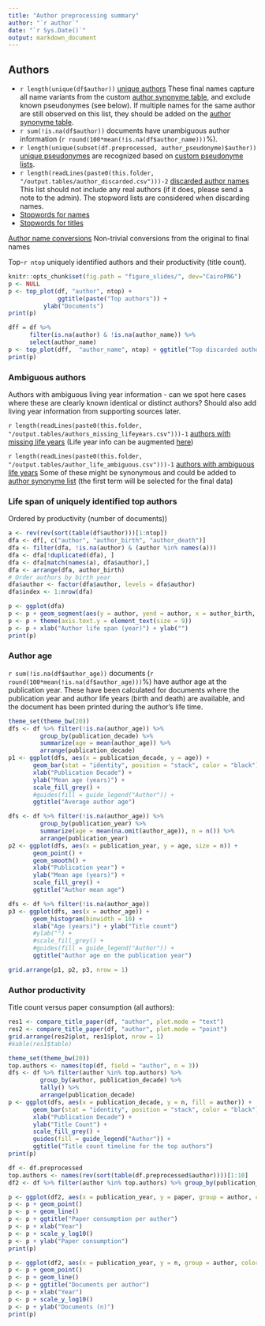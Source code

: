 ```yaml
---
title: "Author preprocessing summary"
author: "`r author`"
date: "`r Sys.Date()`"
output: markdown_document
---
```


## Authors

 * `r length(unique(df$author))` [unique authors](output.tables/author_accepted.csv) These final names capture all name variants from the custom [author synonyme table](https://github.com/COMHIS/bibliographica/blob/master/inst/extdata/ambiguous-authors.csv), and exclude known pseudonymes (see below). If multiple names for the same author are still observed on this list, they should be added on the [author synonyme table](https://github.com/COMHIS/bibliographica/blob/master/inst/extdata/ambiguous-authors.csv).
 * `r sum(!is.na(df$author))` documents have unambiguous author information (`r round(100*mean(!is.na(df$author_name)))`%). 
 * `r length(unique(subset(df.preprocessed, author_pseudonyme)$author))` [unique pseudonymes](output.tables/pseudonyme_accepted.csv) are recognized based on [custom pseudonyme lists](https://github.com/COMHIS/bibliographica/blob/master/inst/extdata/names/pseudonymes/custom_pseudonymes.csv).
 * `r length(readLines(paste0(this.folder, "/output.tables/author_discarded.csv")))-2` [discarded author names](output.tables/author_discarded.csv) This list should not include any real authors (if it does, please send a note to the admin). The stopword lists are considered when discarding names.
  * [Stopwords for names](https://github.com/COMHIS/bibliographica/blob/master/inst/extdata/stopwords_for_names.csv)
  * [Stopwords for titles](https://github.com/COMHIS/bibliographica/blob/master/inst/extdata/stopwords_titles.csv)

[Author name conversions](output.tables/author_conversion_nontrivial.csv) Non-trivial conversions from the original to final names


Top-`r ntop` uniquely identified authors and their productivity (title count).

```r
knitr::opts_chunk$set(fig.path = "figure_slides/", dev="CairoPNG")
p <- NULL
p <- top_plot(df, "author", ntop) +
     		  ggtitle(paste("Top authors")) +
		  ylab("Documents")
print(p)

dff = df %>%
      filter(is.na(author) & !is.na(author_name)) %>%
      select(author_name)
p <- top_plot(dff,  "author_name", ntop) + ggtitle("Top discarded authors")
print(p)
```

### Ambiguous authors

Authors with ambiguous living year information - can we spot here
cases where these are clearly known identical or distinct authors?
Should also add living year information from supporting sources later.

`r length(readLines(paste0(this.folder, "/output.tables/authors_missing_lifeyears.csv")))-1` [authors with missing life years](output.tables/authors_missing_lifeyears.csv) (Life year info can be augmented [here](https://github.com/COMHIS/bibliographica/blob/master/inst/extdata/author_info.csv))

`r length(readLines(paste0(this.folder, "/output.tables/author_life_ambiguous.csv")))-1` [authors with ambiguous life years](output.tables/author_life_ambiguous.csv) Some of these might be synonymous and could be added to [author synonyme list](https://github.com/COMHIS/bibliographica/blob/master/inst/extdata/ambiguous-authors.csv) (the first term will be selected for the final data)


### Life span of uniquely identified top authors

Ordered by productivity (number of documents))

```r
a <- rev(rev(sort(table(df$author)))[1:ntop])
dfa <- df[, c("author", "author_birth", "author_death")]
dfa <- filter(dfa, !is.na(author) & (author %in% names(a)))
dfa <- dfa[!duplicated(dfa), ]
dfa <- dfa[match(names(a), dfa$author),]
dfa <- arrange(dfa, author_birth)
# Order authors by birth year
dfa$author <- factor(dfa$author, levels = dfa$author)
dfa$index <- 1:nrow(dfa)

p <- ggplot(dfa)
p <- p + geom_segment(aes(y = author, yend = author, x = author_birth, xend = author_death), size = 2) 
p <- p + theme(axis.text.y = element_text(size = 9))
p <- p + xlab("Author life span (year)") + ylab("")
print(p)
```


### Author age

`r sum(!is.na(df$author_age))` documents (`r round(100*mean(!is.na(df$author_age)))`%) have author age at the publication year. These have been calculated for documents where the publication year and author life years (birth and death) are available, and the document has been printed during the author's life time.


```r
theme_set(theme_bw(20))
dfs <- df %>% filter(!is.na(author_age)) %>%
     	 group_by(publication_decade) %>%
     	 summarize(age = mean(author_age)) %>%
     	 arrange(publication_decade)
p1 <- ggplot(dfs, aes(x = publication_decade, y = age)) +
       geom_bar(stat = "identity", position = "stack", color = "black") +
       xlab("Publication Decade") +
       ylab("Mean age (years)") +
       scale_fill_grey() +
       #guides(fill = guide_legend("Author")) +
       ggtitle("Average author age")

dfs <- df %>% filter(!is.na(author_age)) %>%
     	 group_by(publication_year) %>%
     	 summarize(age = mean(na.omit(author_age)), n = n()) %>%
     	 arrange(publication_year)
p2 <- ggplot(dfs, aes(x = publication_year, y = age, size = n)) +
       geom_point() +
       geom_smooth() +       
       xlab("Publication year") +
       ylab("Mean age (years)") +
       scale_fill_grey() +
       ggtitle("Author mean age")

dfs <- df %>% filter(!is.na(author_age))
p3 <- ggplot(dfs, aes(x = author_age)) +
       geom_histogram(binwidth = 10) +
       xlab("Age (years)") + ylab("Title count")
       #ylab("") +
       #scale_fill_grey() +
       #guides(fill = guide_legend("Author")) +
       ggtitle("Author age on the publication year")

grid.arrange(p1, p2, p3, nrow = 1)
```




### Author productivity

Title count versus paper consumption (all authors):

```r
res1 <- compare_title_paper(df, "author", plot.mode = "text")
res2 <- compare_title_paper(df, "author", plot.mode = "point")
grid.arrange(res2$plot, res1$plot, nrow = 1)
#kable(res1$table)
```


```r
theme_set(theme_bw(20))
top.authors <- names(top(df, field = "author", n = 3))
dfs <- df %>% filter(author %in% top.authors) %>%
     	 group_by(author, publication_decade) %>%
     	 tally() %>%
     	 arrange(publication_decade)
p <- ggplot(dfs, aes(x = publication_decade, y = n, fill = author)) +
       geom_bar(stat = "identity", position = "stack", color = "black") +
       xlab("Publication Decade") +
       ylab("Title Count") +
       scale_fill_grey() +
       guides(fill = guide_legend("Author")) +
       ggtitle("Title count timeline for the top authors")
print(p)
```


```r
df <- df.preprocessed
top.authors <- names(rev(sort(table(df.preprocessed$author))))[1:10]
df2 <- df %>% filter(author %in% top.authors) %>% group_by(publication_year, author) %>% summarize(paper = sum(paper, na.rm = TRUE), n = n()) 

p <- ggplot(df2, aes(x = publication_year, y = paper, group = author, color = author))
p <- p + geom_point()
p <- p + geom_line()
p <- p + ggtitle("Paper consumption per author")
p <- p + xlab("Year")
p <- p + scale_y_log10()
p <- p + ylab("Paper consumption")
print(p)

p <- ggplot(df2, aes(x = publication_year, y = n, group = author, color = author))
p <- p + geom_point()
p <- p + geom_line()
p <- p + ggtitle("Documents per author")
p <- p + xlab("Year")
p <- p + scale_y_log10()
p <- p + ylab("Documents (n)")
print(p)
```




